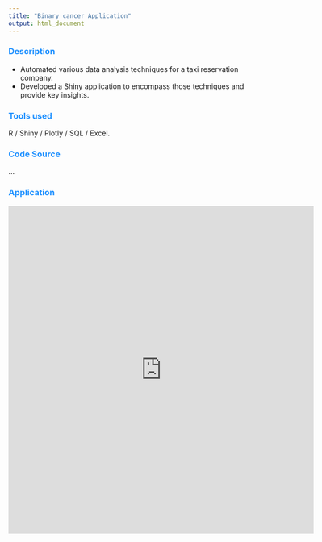 ```yaml
---
title: "Binary cancer Application"
output: html_document
---
```


<style> 
  #header { 
    color: DodgerBlue;
    text-align: center;
  }

  h3 {
    color: DodgerBlue;
    Font-Weight: Bold;
  }
</style>

### Description

- Automated various data analysis techniques for a taxi reservation
company.
- Developed a Shiny application to encompass those techniques and
provide key insights.

### Tools used 
R / Shiny / Plotly / SQL / Excel.

### Code Source
...

### Application 
<iframe src="https://mariembouhadda.shinyapps.io/breastt_cancer_app/" height="650" width="120%" frameBorder="0"></iframe>